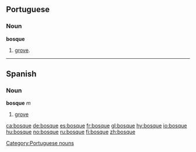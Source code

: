 ==Portuguese==
===Noun===
'''bosque''' {{m}}
# [[grove]].

[[Category:Portuguese nouns]]

----

==Spanish==
===Noun===
'''bosque''' ''m''

# [[grove]]

<!-- no need for translations when a word has an English equivalent  
====Translations====
*English: [[forest]], [[grove]]
*[[Guarani]]: [[ka'aguy]]
*[[Interlingua]]: [[bosco]]
*Latin: [[silva]], -ae
*Polish: [[las]] ''m''
*Portuguese: bosque ''m''
-->

[[ca:bosque]]
[[de:bosque]]
[[es:bosque]]
[[fr:bosque]]
[[gl:bosque]]
[[hy:bosque]]
[[io:bosque]]
[[hu:bosque]]
[[no:bosque]]
[[ru:bosque]]
[[fi:bosque]]
[[zh:bosque]]
